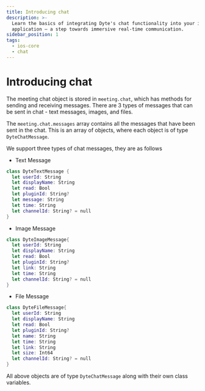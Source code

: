 ```yaml
---
title: Introducing chat
description: >-
  Learn the basics of integrating Dyte's chat functionality into your iOS
  application – a step towards immersive real-time communication.
sidebar_position: 1
tags:
  - ios-core
  - chat
---
```


# Introducing chat

The meeting chat object is stored in `meeting.chat`, which has methods for sending and receiving messages. There are 3 types of messages that can be sent in chat - text messages, images, and files.

The `meeting.chat.messages` array contains all the messages that have been sent
in the chat. This is an array of objects, where each object is of type
`DyteChatMessage`.

We support three types of chat messages, they are as follows

- Text Message

```swift
class DyteTextMessage {
  let userId: String
  let displayName: String
  let read: Bool
  let pluginId: String?
  let message: String
  let time: String
  let channelId: String? = null
}
```

- Image Message

```swift
class DyteImageMessage{
  let userId: String
  let displayName: String
  let read: Bool
  let pluginId: String?
  let link: String
  let time: String
  let channelId: String? = null
}
```

- File Message

```swift
class DyteFileMessage{
  let userId: String
  let displayName: String
  let read: Bool
  let pluginId: String?
  let name: String
  let time: String
  let link: String
  let size: Int64
  let channelId: String? = null
}
```

All above objects are of type `DyteChatMessage` along with their own class
variables.
